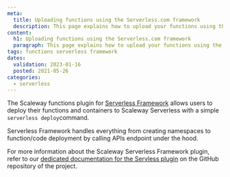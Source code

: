 ```yaml
---
meta:
  title: Uploading functions using the Serverless.com framework
  description: This page explains how to upload your functions using the Serverless.com framework.
content:
  h1: Uploading functions using the Serverless.com framework
  paragraph: This page explains how to upload your functions using the Serverless.com framework.
tags: functions serverless framework
dates:
  validation: 2023-01-16
  posted: 2021-05-26
categories:
  - serverless
---
```



The Scaleway functions plugin for [Serverless Framework](https://serverless.com/) allows users to deploy their functions and containers to Scaleway Serverless with a simple `serverless deploy`command.

Serverless Framework handles everything from creating namespaces to function/code deployment by calling APIs endpoint under the hood.

For more information about the Scaleway Serverless Framework plugin, refer to our [dedicated documentation for the Servless plugin](https://github.com/scaleway/serverless-scaleway-functions) on the GitHub repository of the project.
